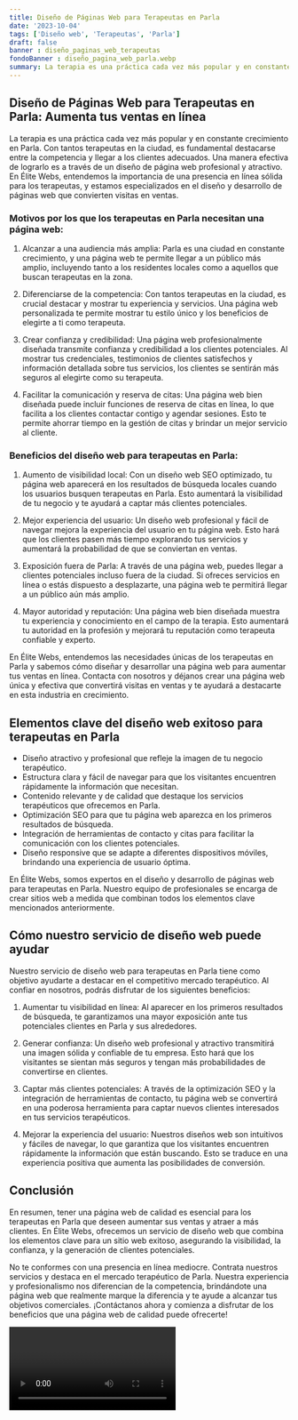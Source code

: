 ```yaml
---
title: Diseño de Páginas Web para Terapeutas en Parla
date: '2023-10-04'
tags: ['Diseño web', 'Terapeutas', 'Parla']
draft: false
banner : diseño_paginas_web_terapeutas
fondoBanner : diseño_pagina_web_parla.webp
summary: La terapia es una práctica cada vez más popular y en constante crecimiento en Parla. Con tantos terapeutas en la ciudad, es fundamental destacarse entre la competencia y llegar a los clientes adecuados. Una manera efectiva de lograrlo es a través de un diseño de página web profesional y atractivo. En Élite Webs, entendemos la importancia de una presencia en línea sólida para los terapeutas, y estamos especializados en el diseño y desarrollo de páginas web que convierten visitas en ventas.
---
```


## Diseño de Páginas Web para Terapeutas en Parla: Aumenta tus ventas en línea

La terapia es una práctica cada vez más popular y en constante crecimiento en Parla. Con tantos terapeutas en la ciudad, es fundamental destacarse entre la competencia y llegar a los clientes adecuados. Una manera efectiva de lograrlo es a través de un diseño de página web profesional y atractivo. En Élite Webs, entendemos la importancia de una presencia en línea sólida para los terapeutas, y estamos especializados en el diseño y desarrollo de páginas web que convierten visitas en ventas.

### Motivos por los que los terapeutas en Parla necesitan una página web:

1. Alcanzar a una audiencia más amplia: Parla es una ciudad en constante crecimiento, y una página web te permite llegar a un público más amplio, incluyendo tanto a los residentes locales como a aquellos que buscan terapeutas en la zona.

2. Diferenciarse de la competencia: Con tantos terapeutas en la ciudad, es crucial destacar y mostrar tu experiencia y servicios. Una página web personalizada te permite mostrar tu estilo único y los beneficios de elegirte a ti como terapeuta.

3. Crear confianza y credibilidad: Una página web profesionalmente diseñada transmite confianza y credibilidad a los clientes potenciales. Al mostrar tus credenciales, testimonios de clientes satisfechos y información detallada sobre tus servicios, los clientes se sentirán más seguros al elegirte como su terapeuta.

4. Facilitar la comunicación y reserva de citas: Una página web bien diseñada puede incluir funciones de reserva de citas en línea, lo que facilita a los clientes contactar contigo y agendar sesiones. Esto te permite ahorrar tiempo en la gestión de citas y brindar un mejor servicio al cliente.

### Beneficios del diseño web para terapeutas en Parla:

1. Aumento de visibilidad local: Con un diseño web SEO optimizado, tu página web aparecerá en los resultados de búsqueda locales cuando los usuarios busquen terapeutas en Parla. Esto aumentará la visibilidad de tu negocio y te ayudará a captar más clientes potenciales.

2. Mejor experiencia del usuario: Un diseño web profesional y fácil de navegar mejora la experiencia del usuario en tu página web. Esto hará que los clientes pasen más tiempo explorando tus servicios y aumentará la probabilidad de que se conviertan en ventas.

3. Exposición fuera de Parla: A través de una página web, puedes llegar a clientes potenciales incluso fuera de la ciudad. Si ofreces servicios en línea o estás dispuesto a desplazarte, una página web te permitirá llegar a un público aún más amplio.

4. Mayor autoridad y reputación: Una página web bien diseñada muestra tu experiencia y conocimiento en el campo de la terapia. Esto aumentará tu autoridad en la profesión y mejorará tu reputación como terapeuta confiable y experto.

En Élite Webs, entendemos las necesidades únicas de los terapeutas en Parla y sabemos cómo diseñar y desarrollar una página web para aumentar tus ventas en línea. Contacta con nosotros y déjanos crear una página web única y efectiva que convertirá visitas en ventas y te ayudará a destacarte en esta industria en crecimiento.

<GifSeo />

<Cta />

## Elementos clave del diseño web exitoso para terapeutas en Parla

- Diseño atractivo y profesional que refleje la imagen de tu negocio terapéutico.
- Estructura clara y fácil de navegar para que los visitantes encuentren rápidamente la información que necesitan.
- Contenido relevante y de calidad que destaque los servicios terapéuticos que ofrecemos en Parla.
- Optimización SEO para que tu página web aparezca en los primeros resultados de búsqueda.
- Integración de herramientas de contacto y citas para facilitar la comunicación con los clientes potenciales.
- Diseño responsive que se adapte a diferentes dispositivos móviles, brindando una experiencia de usuario óptima.

En Élite Webs, somos expertos en el diseño y desarrollo de páginas web para terapeutas en Parla. Nuestro equipo de profesionales se encarga de crear sitios web a medida que combinan todos los elementos clave mencionados anteriormente.

## Cómo nuestro servicio de diseño web puede ayudar

Nuestro servicio de diseño web para terapeutas en Parla tiene como objetivo ayudarte a destacar en el competitivo mercado terapéutico. Al confiar en nosotros, podrás disfrutar de los siguientes beneficios:

1. Aumentar tu visibilidad en línea: Al aparecer en los primeros resultados de búsqueda, te garantizamos una mayor exposición ante tus potenciales clientes en Parla y sus alrededores.

2. Generar confianza: Un diseño web profesional y atractivo transmitirá una imagen sólida y confiable de tu empresa. Esto hará que los visitantes se sientan más seguros y tengan más probabilidades de convertirse en clientes.

3. Captar más clientes potenciales: A través de la optimización SEO y la integración de herramientas de contacto, tu página web se convertirá en una poderosa herramienta para captar nuevos clientes interesados en tus servicios terapéuticos.

4. Mejorar la experiencia del usuario: Nuestros diseños web son intuitivos y fáciles de navegar, lo que garantiza que los visitantes encuentren rápidamente la información que están buscando. Esto se traduce en una experiencia positiva que aumenta las posibilidades de conversión.

## Conclusión

En resumen, tener una página web de calidad es esencial para los terapeutas en Parla que deseen aumentar sus ventas y atraer a más clientes. En Élite Webs, ofrecemos un servicio de diseño web que combina los elementos clave para un sitio web exitoso, asegurando la visibilidad, la confianza, y la generación de clientes potenciales.

No te conformes con una presencia en línea mediocre. Contrata nuestros servicios y destaca en el mercado terapéutico de Parla. Nuestra experiencia y profesionalismo nos diferencian de la competencia, brindándote una página web que realmente marque la diferencia y te ayude a alcanzar tus objetivos comerciales. ¡Contáctanos ahora y comienza a disfrutar de los beneficios que una página web de calidad puede ofrecerte!

<Video />

<CtaBot job='Terapeutas' city='Parla'/>

<Gmaps query='Parla+españa+maps' />